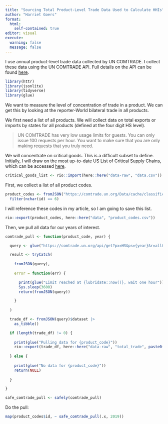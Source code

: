 ```yaml
---
title: "Sourcing Total Product-Level Trade Data Used to Calculate HHIs"
author: "Harriet Goers"
format: 
  html:
    self-contained: true
editor: visual
execute: 
  warning: false
  message: false
---
```


I use annual product-level trade data collected by UN COMTRADE. I collect these data using the UN COMTRADE API. Full details on the API can be found [here](https://comtrade.un.org/data/doc/api/#DataRequests).

```r
library(httr)
library(jsonlite)
library(tidyverse)
library(glue)
```

We want to measure the level of concentration of trade in a product. We can get this by looking at the reporter-World bilateral trade in all products.

We first need a list of all products. We will collect data on total exports or imports by states for all products (defined at the four digit HS level).

> UN COMTRADE has very low usage limits for guests. You can only issue 100 requests per hour. You want to make sure that you are only making requests that you truly need.

We will concentrate on critical goods. This is a difficult subset to define. Initially, I will draw on the most up-to-date US List of Critical Supply Chains, which can be accessed [here](https://www.trade.gov/data-visualization/draft-list-critical-supply-chains).

```r
critical_goods_list <- rio::import(here::here("data-raw", "data.csv"))
```

First, we collect a list of all product codes.

```r
product_codes <- fromJSON("https://comtrade.un.org/Data/cache/classificationHS.json")$results |> 
  filter(nchar(id) == 6)
```

I will reference these codes in my article, so I am going to save this list.

```r
rio::export(product_codes, here::here("data", "product_codes.csv"))
```

Then, we pull all data for our years of interest.

```r
comtrade_pull <- function(product_code, year) {

  query <- glue("https://comtrade.un.org/api/get?px=HS&ps={year}&r=all&p=0&rg=2&cc={product_code}&fmt=json&freq=A&head=H")

  result <- tryCatch(
    
    fromJSON(query),
    
    error = function(err) {

      print(glue("Limit reached at {lubridate::now()}, wait one hour"))
      Sys.sleep(3600)
      return(fromJSON(query))

    }
    
  )

  trade_df <- fromJSON(query)$dataset |>
    as_tibble()

  if (length(trade_df) != 0) {
    
    print(glue("Pulling data for {product_code}"))
    rio::export(trade_df, here::here("data-raw", "total_trade", paste0(product_code, "_x.csv")))
    
  } else {
    
    print(glue("No data for {product_code}"))
    return(NULL)
    
  }

}

safe_comtrade_pull <- safely(comtrade_pull)
```

Do the pull:

```r
map(product_codes$id, ~ safe_comtrade_pull(.x, 2019))
```
